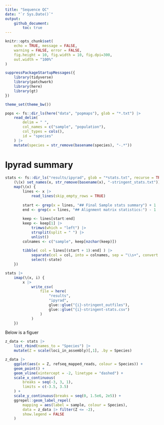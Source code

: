 ```yaml
---
title: "Sequence QC"
date: "`r Sys.Date()`"
output: 
    github_document:
        toc: true
---
```


```r
knitr::opts_chunk$set(
    echo = TRUE, message = FALSE, 
    warning = FALSE, error = FALSE,
    fig.height = 10, fig.width = 10, fig.dpi=300,
    out.width = "100%"
)

suppressPackageStartupMessages({
    library(tidyverse)
    library(patchwork)
    library(here)
    library(gt)
})

theme_set(theme_bw())

pops <- fs::dir_ls(here("data", "popmaps"), glob = "*.txt") |>
    read_delim(
        delim = " ", 
        col_names = c("sample", "population"), 
        col_types = cols(), 
        id = "species"
    ) |>
    mutate(species = str_remove(basename(species), "-.*"))
```

# Ipyrad summary

```r
stats <- fs::dir_ls("results/ipyrad", glob = "*stats.txt", recurse = TRUE) |>
    (\(x) set_names(x, str_remove(basename(x), "-stringent_stats.txt")))() |>
    map(\(x) {
        lines <- x |>
            read_lines(skip_empty_rows = TRUE)
        
        start <- grep(x = lines, "## Final Sample stats summary") + 1
        end <- grep(x = lines, "## Alignment matrix statistics:") - 1
        
        keep <- lines[start:end]
        keep <- keep[1] |>
            trimws(which = "left") |>
            strsplit(split = " ") |>
            unlist()
        colnames <- c("sample", keep[nzchar(keep)])
        
        tibble( col = lines[(start + 1):end] ) |>
            separate(col = col, into = colnames, sep = "\\s+", convert = TRUE) |>
            select(-state)
    })

stats |>
    imap(\(x, i) {
        x |>
            write_csv(
                file = here(
                    "results", 
                    "ipyrad", 
                    glue::glue("{i}-stringent_outfiles"), 
                    glue::glue("{i}-stringent-stats.csv")
                )
            )
    })
```

Below is a figuer 

```r
z_data <- stats |>
    list_rbind(names_to = "Species") |>
    mutate(Z = scale(loci_in_assembly)[,1], .by = Species)

z_data |>
    ggplot(aes(x = Z, refseq_mapped_reads, colour = Species)) +
    geom_point() +
    geom_vline(xintercept = -2, linetype = "dashed") +
    scale_x_continuous(
        breaks = seq(-3, 3, 1),
        limits = c(-3.5, 3.5)
    ) +
    scale_y_continuous(breaks = seq(0, 1.5e6, 2e5)) +
    ggrepel::geom_label_repel(
        mapping = aes(label = sample, colour = Species),
        data = z_data |> filter(Z <= -2),
        show.legend = FALSE
    )
```



